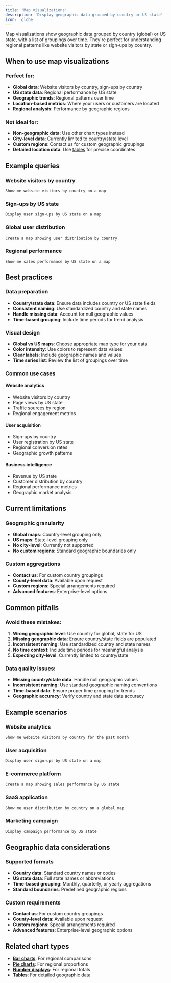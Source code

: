 ```yaml
---
title: 'Map visualizations'
description: 'Display geographic data grouped by country or US state'
icon: 'globe'
---
```


Map visualizations show geographic data grouped by country (global) or US state, with a list of groupings over time. They're perfect for understanding regional patterns like website visitors by state or sign-ups by country.

<!-- TODO: Add screenshot of map visualization showing geographic data with color-coded regions -->

## When to use map visualizations

### Perfect for:
- **Global data**: Website visitors by country, sign-ups by country
- **US state data**: Regional performance by US state
- **Geographic trends**: Regional patterns over time
- **Location-based metrics**: Where your users or customers are located
- **Regional analysis**: Performance by geographic regions

### Not ideal for:
- **Non-geographic data**: Use other chart types instead
- **City-level data**: Currently limited to country/state level
- **Custom regions**: Contact us for custom geographic groupings
- **Detailed location data**: Use [tables](/features/chart-types/tables) for precise coordinates

## Example queries

### Website visitors by country
```
Show me website visitors by country on a map
```

### Sign-ups by US state
```
Display user sign-ups by US state on a map
```

### Global user distribution
```
Create a map showing user distribution by country
```

### Regional performance
```
Show me sales performance by US state on a map
```



## Best practices

### Data preparation
- **Country/state data**: Ensure data includes country or US state fields
- **Consistent naming**: Use standardized country and state names
- **Handle missing data**: Account for null geographic values
- **Time-based grouping**: Include time periods for trend analysis

### Visual design
- **Global vs US maps**: Choose appropriate map type for your data
- **Color intensity**: Use colors to represent data values
- **Clear labels**: Include geographic names and values
- **Time series list**: Review the list of groupings over time

### Common use cases

#### Website analytics
- Website visitors by country
- Page views by US state
- Traffic sources by region
- Regional engagement metrics

#### User acquisition
- Sign-ups by country
- User registration by US state
- Regional conversion rates
- Geographic growth patterns

#### Business intelligence
- Revenue by US state
- Customer distribution by country
- Regional performance metrics
- Geographic market analysis

## Current limitations

### Geographic granularity
- **Global maps**: Country-level grouping only
- **US maps**: State-level grouping only
- **No city-level**: Currently not supported
- **No custom regions**: Standard geographic boundaries only

### Custom aggregations
- **Contact us**: For custom country groupings
- **County-level data**: Available upon request
- **Custom regions**: Special arrangements required
- **Advanced features**: Enterprise-level options

## Common pitfalls

### Avoid these mistakes:
1. **Wrong geographic level**: Use country for global, state for US
2. **Missing geographic data**: Ensure country/state fields are populated
3. **Inconsistent naming**: Use standardized country and state names
4. **No time context**: Include time periods for meaningful analysis
5. **Expecting city-level**: Currently limited to country/state

### Data quality issues:
- **Missing country/state data**: Handle null geographic values
- **Inconsistent naming**: Use standard geographic naming conventions
- **Time-based data**: Ensure proper time grouping for trends
- **Geographic accuracy**: Verify country and state data accuracy

## Example scenarios

### Website analytics
```
Show me website visitors by country for the past month
```

### User acquisition
```
Display user sign-ups by US state on a map
```

### E-commerce platform
```
Create a map showing sales performance by US state
```

### SaaS application
```
Show me user distribution by country on a global map
```

### Marketing campaign
```
Display campaign performance by US state
```

## Geographic data considerations

### Supported formats
- **Country data**: Standard country names or codes
- **US state data**: Full state names or abbreviations
- **Time-based grouping**: Monthly, quarterly, or yearly aggregations
- **Standard boundaries**: Predefined geographic regions

### Custom requirements
- **Contact us**: For custom country groupings
- **County-level data**: Available upon request
- **Custom regions**: Special arrangements required
- **Advanced features**: Enterprise-level geographic options

## Related chart types

- **[Bar charts](/features/chart-types/horizontal-bar-charts)**: For regional comparisons
- **[Pie charts](/features/chart-types/pie-charts)**: For regional proportions
- **[Number displays](/features/chart-types/number-displays)**: For regional totals
- **[Tables](/features/chart-types/tables)**: For detailed geographic data
